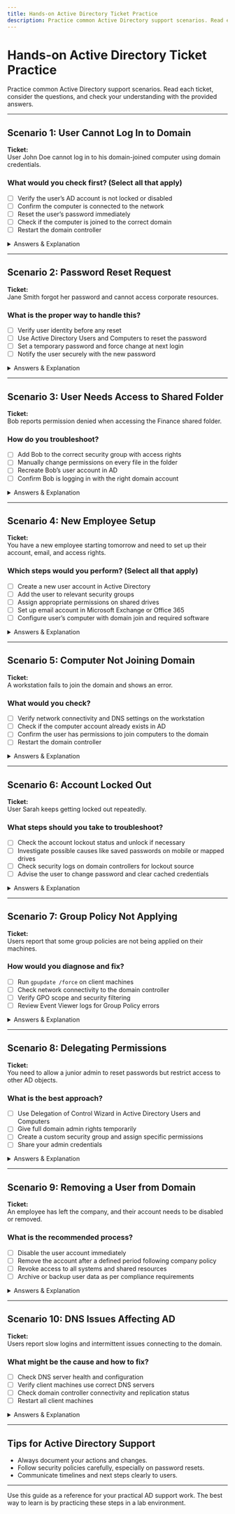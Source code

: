 ```yaml
---
title: Hands-on Active Directory Ticket Practice
description: Practice common Active Directory support scenarios. Read each ticket, consider the questions, and check your understanding with the provided answers.
---
```


# Hands-on Active Directory Ticket Practice

Practice common Active Directory support scenarios. Read each ticket, consider the questions, and check your understanding with the provided answers.

---

## Scenario 1: User Cannot Log In to Domain

**Ticket:**  
User John Doe cannot log in to his domain-joined computer using domain credentials.

### What would you check first? (Select all that apply)

- [ ] Verify the user’s AD account is not locked or disabled  
- [ ] Confirm the computer is connected to the network  
- [ ] Reset the user’s password immediately  
- [ ] Check if the computer is joined to the correct domain  
- [ ] Restart the domain controller  

<details>
<summary>Answers & Explanation</summary>

- ✅ Verify the user’s AD account status (locked/disabled)  
- ✅ Check network connectivity for the client machine  
- ✅ Confirm the computer is correctly joined to the domain  

Resetting password should be done after verifying identity, not immediately. Restarting domain controller is usually unnecessary.

</details>

---

## Scenario 2: Password Reset Request

**Ticket:**  
Jane Smith forgot her password and cannot access corporate resources.

### What is the proper way to handle this?

- [ ] Verify user identity before any reset  
- [ ] Use Active Directory Users and Computers to reset the password  
- [ ] Set a temporary password and force change at next login  
- [ ] Notify the user securely with the new password  

<details>
<summary>Answers & Explanation</summary>

All these steps are important: verify identity first, reset password properly, set a temporary password with mandatory change, and communicate securely.

</details>

---

## Scenario 3: User Needs Access to Shared Folder

**Ticket:**  
Bob reports permission denied when accessing the Finance shared folder.

### How do you troubleshoot?

- [ ] Add Bob to the correct security group with access rights  
- [ ] Manually change permissions on every file in the folder  
- [ ] Recreate Bob’s user account in AD  
- [ ] Confirm Bob is logging in with the right domain account  

<details>
<summary>Answers & Explanation</summary>

- ✅ Add Bob to the proper security group  
- ✅ Confirm login account correctness  

Manually changing every file is inefficient. Recreating the account is not necessary unless corrupted.

</details>

---

## Scenario 4: New Employee Setup

**Ticket:**  
You have a new employee starting tomorrow and need to set up their account, email, and access rights.

### Which steps would you perform? (Select all that apply)

- [ ] Create a new user account in Active Directory  
- [ ] Add the user to relevant security groups  
- [ ] Assign appropriate permissions on shared drives  
- [ ] Set up email account in Microsoft Exchange or Office 365  
- [ ] Configure user’s computer with domain join and required software  

<details>
<summary>Answers & Explanation</summary>

All these steps are necessary to ensure the new employee can work efficiently on day one.

</details>

---

## Scenario 5: Computer Not Joining Domain

**Ticket:**  
A workstation fails to join the domain and shows an error.

### What would you check?

- [ ] Verify network connectivity and DNS settings on the workstation  
- [ ] Check if the computer account already exists in AD  
- [ ] Confirm the user has permissions to join computers to the domain  
- [ ] Restart the domain controller  

<details>
<summary>Answers & Explanation</summary>

- ✅ Check network and DNS configurations  
- ✅ Remove or reset existing computer accounts if needed  
- ✅ Verify user permissions for domain join operations  

Restarting the domain controller is generally unnecessary.

</details>

---

## Scenario 6: Account Locked Out

**Ticket:**  
User Sarah keeps getting locked out repeatedly.

### What steps should you take to troubleshoot?

- [ ] Check the account lockout status and unlock if necessary  
- [ ] Investigate possible causes like saved passwords on mobile or mapped drives  
- [ ] Check security logs on domain controllers for lockout source  
- [ ] Advise the user to change password and clear cached credentials  

<details>
<summary>Answers & Explanation</summary>

Investigating the root cause prevents repeated lockouts and improves user experience.

</details>

---

## Scenario 7: Group Policy Not Applying

**Ticket:**  
Users report that some group policies are not being applied on their machines.

### How would you diagnose and fix?

- [ ] Run `gpupdate /force` on client machines  
- [ ] Check network connectivity to the domain controller  
- [ ] Verify GPO scope and security filtering  
- [ ] Review Event Viewer logs for Group Policy errors  

<details>
<summary>Answers & Explanation</summary>

This step-by-step approach helps pinpoint the policy application issue.

</details>

---

## Scenario 8: Delegating Permissions

**Ticket:**  
You need to allow a junior admin to reset passwords but restrict access to other AD objects.

### What is the best approach?

- [ ] Use Delegation of Control Wizard in Active Directory Users and Computers  
- [ ] Give full domain admin rights temporarily  
- [ ] Create a custom security group and assign specific permissions  
- [ ] Share your admin credentials  

<details>
<summary>Answers & Explanation</summary>

- ✅ Use Delegation of Control Wizard or assign least privilege permissions via custom groups.  
Sharing credentials or full domain admin rights violates best practices.

</details>

---

## Scenario 9: Removing a User from Domain

**Ticket:**  
An employee has left the company, and their account needs to be disabled or removed.

### What is the recommended process?

- [ ] Disable the user account immediately  
- [ ] Remove the account after a defined period following company policy  
- [ ] Revoke access to all systems and shared resources  
- [ ] Archive or backup user data as per compliance requirements  

<details>
<summary>Answers & Explanation</summary>

Disabling accounts immediately and then cleaning up later prevents unauthorized access.

</details>

---

## Scenario 10: DNS Issues Affecting AD

**Ticket:**  
Users report slow logins and intermittent issues connecting to the domain.

### What might be the cause and how to fix?

- [ ] Check DNS server health and configuration  
- [ ] Verify client machines use correct DNS servers  
- [ ] Check domain controller connectivity and replication status  
- [ ] Restart all client machines  

<details>
<summary>Answers & Explanation</summary>

DNS problems are common causes of AD connectivity issues. Ensuring proper DNS setup fixes most problems. Restarting clients helps but isn’t always sufficient.

</details>

---

## Tips for Active Directory Support

- Always document your actions and changes.  
- Follow security policies carefully, especially on password resets.  
- Communicate timelines and next steps clearly to users.

---

Use this guide as a reference for your practical AD support work. The best way to learn is by practicing these steps in a lab environment.

